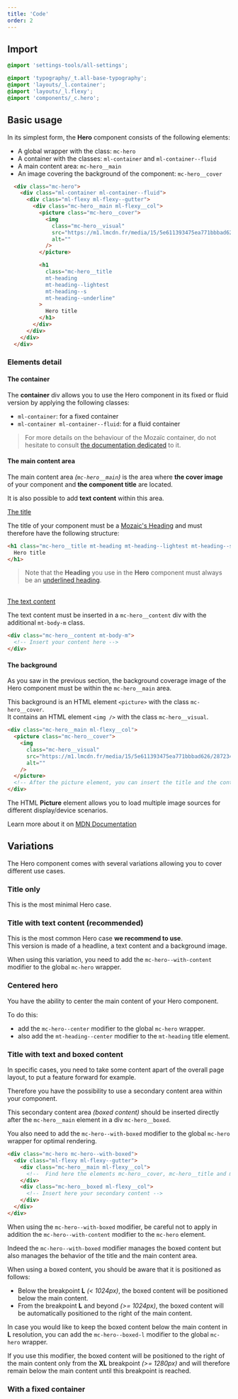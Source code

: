 ```yaml
---
title: 'Code'
order: 2
---
```


## Import

```scss
@import 'settings-tools/all-settings';

@import 'typography/_t.all-base-typography';
@import 'layouts/_l.container';
@import 'layouts/_l.flexy';
@import 'components/_c.hero';
```

## Basic usage

In its simplest form, the **Hero** component consists of the following elements:

- A global wrapper with the class: `mc-hero`
- A container with the classes: `ml-container` and `ml-container--fluid`
- A main content area: `mc-hero__main`
- An image covering the background of the component: `mc-hero__cover`

```html
  <div class="mc-hero">
    <div class="ml-container ml-container--fluid">
      <div class="ml-flexy ml-flexy--gutter">
        <div class="mc-hero__main ml-flexy__col">
          <picture class="mc-hero__cover">
            <img
              class="mc-hero__visual"
              src="https://m1.lmcdn.fr/media/15/5e611393475ea771bbbad626/2872342965/greenkub-maison-sans-permis5e611393063b330009a4a405.jpg?width=800&crop=16:9,smart"
              alt=""
            />
          </picture>

          <h1
            class="mc-hero__title 
            mt-heading
            mt-heading--lightest
            mt-heading--s 
            mt-heading--underline"
          >
            Hero title
          </h1>
        </div>
      </div>
    </div>
  </div>
```

### Elements detail

#### The container

The **container** div allows you to use the Hero component in its fixed or fluid version by applying the following classes:
- `ml-container`: for a fixed container
- `ml-container ml-container--fluid`: for a fluid container

> For more details on the behaviour of the Mozaïc container, do not hesitate to consult [the documentation dedicated](/Foundations/Layout/Container/) to it.

#### The main content area

The main content area _(`mc-hero__main`)_ is the area where **the cover image** of your component and **the component title** are located.

It is also possible to add **text content** within this area.

<u>The title</u>

The title of your component must be a [Mozaic's Heading](/Foundations/Typography/HeadingStyles/) and must therefore have the following structure:

```html
<h1 class="mc-hero__title mt-heading mt-heading--lightest mt-heading--s mt-heading--underline">
  Hero title
</h1>
```

> Note that the **Heading** you use in the **Hero** component must always be an [underlined heading](/Foundations/Typography/HeadingStyles/#underlined-headings).

<br/>
<u>The text content</u>

The text content must be inserted in a `mc-hero__content` div with the additional `mt-body-m` class.

```html
<div class="mc-hero__content mt-body-m">
  <!-- Insert your content here -->
</div>
```

#### The background

As you saw in the previous section, the background coverage image of the Hero component must be within the `mc-hero__main` area.

This background is an HTML element `<picture>` with the class `mc-hero__cover`. <br/>It contains an HTML element `<img />` with the class `mc-hero__visual`.

```html
<div class="mc-hero__main ml-flexy__col">
  <picture class="mc-hero__cover">
    <img
      class="mc-hero__visual"
      src="https://m1.lmcdn.fr/media/15/5e611393475ea771bbbad626/2872342965/greenkub-maison-sans-permis5e611393063b330009a4a405.jpg?width=800&crop=16:9,smart"
      alt=""
    />
  </picture>
  <!-- After the picture element, you can insert the title and the content of your component  -->
</div>
```

<Highlight theme="tips" title="Take advantage of the picture element">

  The HTML **Picture** element allows you to load multiple image sources for different display/device scenarios. 

  Learn more about it on [MDN Documentation](https://developer.mozilla.org/en-US/docs/Web/HTML/Element/picture)

</Highlight>

## Variations

The Hero component comes with several variations allowing you to cover different use cases.

### Title only

This is the most minimal Hero case.

<Preview path="basic" />

### Title with text content (recommended)

This is the most common Hero case **we recommend to use**. <br/>This version is made of a headline, a text content and a background image.

When using this variation, you need to add the `mc-hero--with-content` modifier to the global `mc-hero` wrapper.

<Preview path="title-content" />

### Centered hero

You have the ability to center the main content of your Hero component.

To do this: 
- add the `mc-hero--center` modifier to the global `mc-hero` wrapper.
- also add the `mt-heading--center` modifier to the `mt-heading` title element.

<Preview path="title-centered" />

<Preview path="title-content-centered" />

### Title with text and boxed content

In specific cases, you need to take some content apart of the overall page layout, to put a feature forward for example.

Therefore you have the possibility to use a secondary content area within your component.

This secondary content area _(boxed content)_ should be inserted directly after the `mc-hero__main` element in a div `mc-hero__boxed`.

You also need to add the `mc-hero--with-boxed` modifier to the global `mc-hero` wrapper for optimal rendering.

```html
<div class="mc-hero mc-hero--with-boxed">
  <div class="ml-flexy ml-flexy--gutter">
    <div class="mc-hero__main ml-flexy__col">
      <!--  Find here the elements mc-hero__cover, mc-hero__title and mc-hero__content -->
    </div>
    <div class="mc-hero__boxed ml-flexy__col">
      <!-- Insert here your secondary content -->
    </div>
  </div>
</div>
```

<Preview path="boxed-content" nude />

<Highlight theme="warning">

  When using the `mc-hero--with-boxed` modifier, be careful not to apply in addition the `mc-hero--with-content` modifier to the `mc-hero` element.

  Indeed the `mc-hero--with-boxed` modifier manages the boxed content but also manages the behavior of the title and the main content area.

</Highlight>

<Highlight title="More about the boxed content position">

When using a boxed content, you should be aware that it is positioned as follows:

- Below the breakpoint **L** _(< 1024px)_, the boxed content will be positioned below the main content.
- From the breakpoint **L** and beyond _(>= 1024px)_, the boxed content will be automatically positioned to the right of the main content.

</Highlight>

<Highlight theme="tips">

In case you would like to keep the boxed content below the main content in **L** resolution, you can add the `mc-hero--boxed-l` modifier to the global `mc-hero` wrapper. 

If you use this modifier, the boxed content will be positioned to the right of the main content only from the **XL** breakpoint _(>= 1280px)_ and will therefore remain below the main content until this breakpoint is reached.

</Highlight>

### With a fixed container

<Preview path="fixed" />
